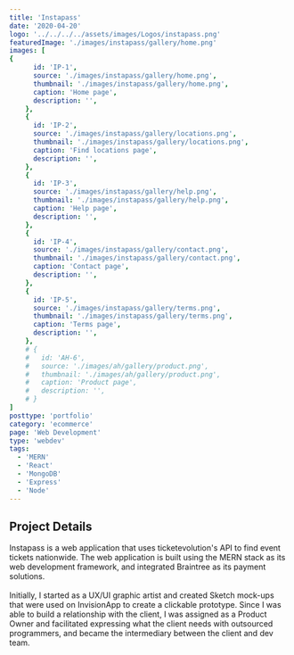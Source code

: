 ```yaml
---
title: 'Instapass'
date: '2020-04-20'
logo: '../../../../assets/images/Logos/instapass.png'
featuredImage: './images/instapass/gallery/home.png'
images: [
{
      id: 'IP-1',
      source: './images/instapass/gallery/home.png',
      thumbnail: './images/instapass/gallery/home.png',
      caption: 'Home page',
      description: '',
    },
    {
      id: 'IP-2',
      source: './images/instapass/gallery/locations.png',
      thumbnail: './images/instapass/gallery/locations.png',
      caption: 'Find locations page',
      description: '',
    },
    {
      id: 'IP-3',
      source: './images/instapass/gallery/help.png',
      thumbnail: './images/instapass/gallery/help.png',
      caption: 'Help page',
      description: '',
    },
    {
      id: 'IP-4',
      source: './images/instapass/gallery/contact.png',
      thumbnail: './images/instapass/gallery/contact.png',
      caption: 'Contact page',
      description: '',
    },
    {
      id: 'IP-5',
      source: './images/instapass/gallery/terms.png',
      thumbnail: './images/instapass/gallery/terms.png',
      caption: 'Terms page',
      description: '',
    },
    # {
    #   id: 'AH-6',
    #   source: './images/ah/gallery/product.png',
    #   thumbnail: './images/ah/gallery/product.png',
    #   caption: 'Product page',
    #   description: '',
    # }
]
posttype: 'portfolio'
category: 'ecommerce'
page: 'Web Development'
type: 'webdev'
tags:
  - 'MERN'
  - 'React'
  - 'MongoDB'
  - 'Express'
  - 'Node'
---
```



## Project Details

<div style={{ textAlign: 'justify' }}>
  Instapass is a web application that uses ticketevolution's API to find event
  tickets nationwide. The web application is built using the MERN stack as its
  web development framework, and integrated Braintree as its payment solutions.
  <br />
  <br />
  Initially, I started as a UX/UI graphic artist and created Sketch mock-ups that
  were used on InvisionApp to create a clickable prototype. Since I was able to build
  a relationship with the client, I was assigned as a Product Owner and facilitated
  expressing what the client needs with outsourced programmers, and became the intermediary
  between the client and dev team.
</div>

<br />
<br />

<InstapassGallery />
